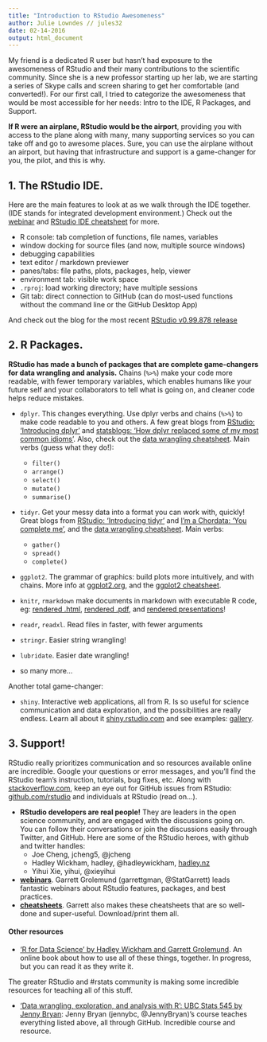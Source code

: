 ```yaml
---
title: "Introduction to RStudio Awesomeness"
author: Julie Lowndes // jules32
date: 02-14-2016
output: html_document
---
```


My friend is a dedicated R user but hasn't had exposure to the awesomeness of RStudio and their many contributions to the scientific community. Since she is a new professor starting up her lab, we are starting a series of Skype calls and screen sharing to get her comfortable (and converted!). For our first call, I tried to categorize the awesomeness that would be most accessible for her needs: Intro to the IDE, R Packages, and Support.

**If R were an airplane, RStudio would be the airport**, providing you with access to the plane along with many, many supporting services so you can take off and go to awesome places. Sure, you can use the airplane without an airport, but having that infrastructure and support is a game-changer for you, the pilot, and this is why. 

## 1. The RStudio IDE.

Here are the main features to look at as we walk through the IDE together. (IDE stands for integrated development environment.) Check out the [webinar](https://www.rstudio.com/resources/webinars/) and [RStudio IDE cheatsheet](https://www.rstudio.com/resources/cheatsheets/) for more.

- R console: tab completion of functions, file names, variables
- window docking for source files (and now, multiple source windows)
- debugging capabilities
- text editor / markdown previewer
- panes/tabs: file paths, plots, packages, help, viewer
- environment tab: visible work space
- `.rproj`: load working directory; have multiple sessions
- Git tab: direct connection to GitHub (can do most-used functions without the command line or the GitHub Desktop App)

And check out the blog for the most recent [RStudio v0.99.878 release](http://blog.rstudio.org/2016/02/09/new-release-of-rstudio-v0-99-878/)

## 2. R Packages. 

**RStudio has made a bunch of packages that are complete game-changers for data wrangling and analysis.** Chains (`%>%`) make your code more readable, with fewer temporary variables, which enables humans like your future self and your collaborators to tell what is going on, and cleaner code helps reduce mistakes.

- `dplyr`. This changes everything. Use dplyr verbs and chains (`%>%`) to make code readable to you and others. A few great blogs from [RStudio: 'Introducing dplyr'](http://blog.rstudio.org/2014/01/17/introducing-dplyr/) and [statsblogs: 'How dplyr replaced some of my most common idioms'](http://www.statsblogs.com/2014/02/10/how-dplyr-replaced-my-most-common-r-idioms/). Also, check out the [data wrangling cheatsheet](https://www.rstudio.com/resources/cheatsheets/). Main verbs (guess what they do!):
    - `filter()`
    - `arrange()`
    - `select()`
    - `mutate()`
    - `summarise()`
    
- `tidyr`. Get your messy data into a format you can work with, quickly! Great blogs from [RStudio: 'Introducing tidyr'](http://blog.rstudio.org/2014/07/22/introducing-tidyr/) and [I'm a Chordata: 'You complete me'](http://www.imachordata.com/you-complete-me/), and the [data wrangling cheatsheet](https://www.rstudio.com/resources/cheatsheets/). Main verbs:
    - `gather()`
    - `spread()`
    - `complete()`
    
- `ggplot2`. The grammar of graphics: build plots more intuitively, and with chains. More info at [ggplot2.org](http://ggplot2.org/), and the [ggplot2 cheatsheet](https://www.rstudio.com/resources/cheatsheets/). 

- `knitr`, `rmarkdown` make documents in markdown with executable R code, eg: [rendered .html](https://cdn.rawgit.com/eco-data-science/spatial-analysis-R/master/intro_spatial_data_R.html), [rendered .pdf](https://github.com/jafflerbach/spatial-analysis-R/blob/master/intro_spatial_data_R.pdf), and [rendered presentations](http://ohi-science.org/tutorials/tbx_intro/#1)! 

- `readr`, `readxl`. Read files in faster, with fewer arguments

- `stringr`. Easier string wrangling! 

- `lubridate`. Easier date wrangling!

- so many more...

Another total game-changer:

- `shiny`. Interactive web applications, all from R. Is so useful for science communication and data exploration, and the possibilities are really endless. Learn all about it [shiny.rstudio.com](http://shiny.rstudio.com/) and see examples: [gallery](http://shiny.rstudio.com/gallery/). 


## 3. Support!

RStudio really prioritizes communication and so resources available online are incredible. Google your questions or error messages, and you'll find the RStudio team's instruction, tutorials, bug fixes, etc. Along with [stackoverflow.com](stackoverflow.com), keep an eye out for GitHub issues from RStudio: [github.com/rstudio](https://github.com/rstudio) and individuals at RStudio (read on...).

- **RStudio developers are real people!** They are leaders in the open science community, and are engaged with the discussions going on. You can follow their conversations or join the discussions easily through Twitter, and GitHub. Here are some of the RStudio heroes, with github and twitter handles:
    - Joe Cheng, jcheng5, @jcheng
    - Hadley Wickham, hadley, @hadleywickham, [hadley.nz](http://hadley.nz/)
    - Yihui Xie, yihui, @xieyihui
- [**webinars**](https://www.rstudio.com/resources/webinars/). Garrett Grolemund (garrettgman, @StatGarrett) leads fantastic webinars about RStudio features, packages, and best practices.
- [**cheatsheets**](https://www.rstudio.com/resources/cheatsheets/). Garrett also makes these cheatsheets that are so well-done and super-useful. Download/print them all. 

#### Other resources

- ['R for Data Science' by Hadley Wickham and Garrett Grolemund](http://r4ds.had.co.nz/intro.html). An online book about how to use all of these things, together. In progress, but you can read it as they write it. 

The greater RStudio and #rstats community is making some incredible resources for teaching all of this stuff. 

- ['Data wrangling, exploration, and analysis with R': UBC Stats 545 by Jenny Bryan](https://stat545-ubc.github.io/): Jenny Bryan (jennybc, @JennyBryan)'s course teaches everything listed above, all through GitHub. Incredible course and resource. 
